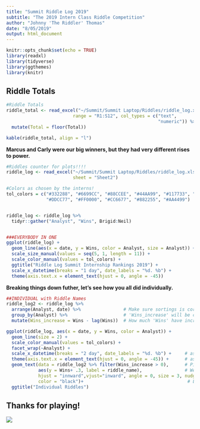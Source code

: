 ---
title: "Summit Riddle Log 2019"
subtitle: "The 2019 Intern Class Riddle Competition"
author: "Johnny 'The Riddler' Thomas"
date: "8/05/2019"
output: html_document
---

```{r setup, include=FALSE}
knitr::opts_chunk$set(echo = TRUE)
library(readxl)
library(tidyverse)
library(ggthemes)
library(knitr)
```

## Riddle Totals

```{r }
#Riddle Totals
riddle_total <- read_excel("~/Summit/Summit Laptop/Riddles/riddle_log.xlsx", 
                         range = "R1:S12", col_types = c("text", 
                                                         "numeric")) %>% 
  mutate(Total = floor(Total))

kable(riddle_total, align = "l")
```

**Marcus and Carly were our big winners, but they had very different rises to power.**

```{r fig.height=10, fig.width=10}
#Riddles counter for plots!!!!
riddle_log <- read_excel("~/Summit/Summit Laptop/Riddles/riddle_log.xlsx", 
                         sheet = "Sheet2")

#Colors as chosen by the interns!
tol_colors = c("#332288", "#6699CC", "#88CCEE", "#44AA99", "#117733", "#999933",   
               "#DDCC77", "#FF0000", "#CC6677", "#882255", "#AA4499")


riddle_log <- riddle_log %>%
  tidyr::gather("Analyst", "Wins", Brigid:Neil)


###EVERYBODY IN ONE
ggplot(riddle_log) + 
  geom_line(aes(x = date, y = Wins, color = Analyst, size = Analyst)) +
  scale_size_manual(values = seq(5, 1, length = 11)) +
  scale_color_manual(values = tol_colors) +
  ggtitle("Riddle Log Summit Internship Rankings 2019") +
  scale_x_datetime(breaks = "1 day", date_labels = "%d. %b") +
  theme(axis.text.x = element_text(hjust = 0, angle = -45)) 
```

**Breaking things down futher, let's see how you all did individually.**
```{r fig.width=10, fig.height= 8}
##INDIVIDUAL with Riddle Names
riddle_log2 <- riddle_log %>%
  arrange(Analyst, date) %>%                # Make sure sortings is correct
  group_by(Analyst) %>%                     # 'Wins_increase' will be calculated for every Analyst 
  mutate(Wins_increase = Wins - lag(Wins))  # How much 'Wins' have increased since last day

ggplot(riddle_log, aes(x = date, y = Wins, color = Analyst)) + 
  geom_line(size = 2) +
  scale_color_manual(values = tol_colors) + 
  facet_wrap(~Analyst) +
  scale_x_datetime(breaks = "2 day", date_labels = "%d. %b") +     # as before
  theme(axis.text.x = element_text(hjust = 0, angle = -45)) +      # as before
  geom_text(data = riddle_log2 %>% filter(Wins_increase > 0),      # Pick only where "Wins" is increasing
            aes(y = Wins+ .3, label = riddle_name),                # We add 0.2 to lift the labels a bit
            hjust = "innward",vjust="inward", angle = 0, size = 3, nudge_x = TRUE, 
            color = "black")+                                       # Left-adjust and rotate labels
  ggtitle("Individual Riddles")
```

## **Thanks for playing!**

![](interns.png)